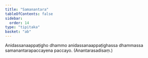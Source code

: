 ```yaml
---
title: "Samanantara"
tableOfContents: false
sidebar:
  order: 14
type: "tipitaka"
basket: "ab"
---
```



<DynamicBreadcrumb />

<Division number="35">

<Paragraph number="3013">
Anidassanaappaṭigho dhammo anidassanaappaṭighassa dhammassa samanantarapaccayena paccayo. (Anantarasadisaṃ.)
</Paragraph>
</Division>